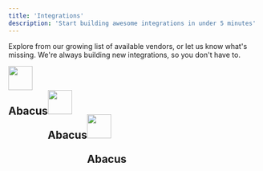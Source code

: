 ```yaml
---
title: 'Integrations'
description: 'Start building awesome integrations in under 5 minutes'
---
```


Explore from our growing list of available vendors, or let us know what's missing.
We're always building new integrations, so you don't have to.

<CardGroup>

<Card title="" icon="" href="">
  <div><img height="48" width="48" src="/images/abacus_icon@2x.png" /></div><div style="float: left"><h2>Abacus</h2></div>
</Card>

<Card title="" icon="" href="">
  <div><img height="48" width="48" src="/images/abacus_icon@2x.png" /></div><div style="float: left"><h2>Abacus</h2></div>
</Card>

<Card title="" icon="" href="">
  <div><img height="48" width="48" src="/images/abacus_icon@2x.png" /></div><div style="float: left"><h2>Abacus</h2></div>
</Card>


</CardGroup>
